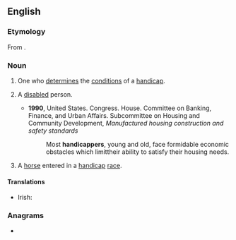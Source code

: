 ==English==

===Etymology===
From {{affix|en|handicap|-er|id2=agent noun}}.

===Noun===
{{en-noun}}

# One who [[determine]]s the [[condition]]s of a [[handicap]].
# {{lb|en|North America}} A [[disabled]] person.
#* '''1990''', United States. Congress. House. Committee on Banking, Finance, and Urban Affairs. Subcommittee on Housing and Community Development, ''Manufactured housing construction and safety standards''
#*: Most '''handicappers''', young and old, face formidable economic obstacles which limittheir ability to satisfy their housing needs.
# A [[horse]] entered in a [[handicap]] [[race]].

====Translations====
{{trans-top|one who determines the conditions of a handicap}}
* Irish: {{t|ga|cisí|m}}
{{trans-mid}}
{{trans-bottom}}

===Anagrams===
* {{anagrams|en|a=aacdehinppr|prehandicap}}